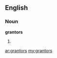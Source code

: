 ==English==

===Noun===
'''grantors'''

# {{plural of|[[grantor]]}}

[[ar:grantors]]
[[my:grantors]]